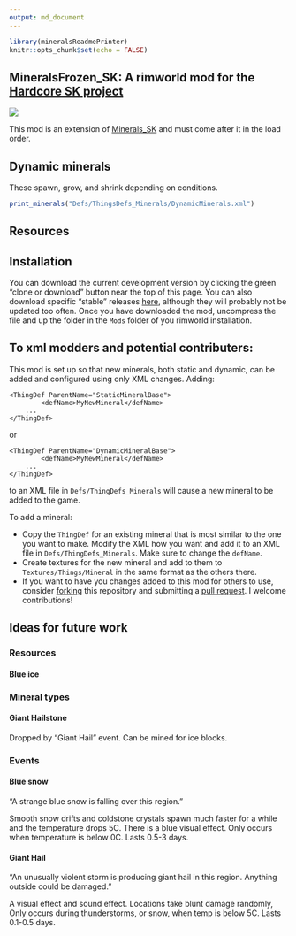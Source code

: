 ```yaml
---
output: md_document
---
```


```r
library(mineralsReadmePrinter)
knitr::opts_chunk$set(echo = FALSE)
```


## MineralsFrozen_SK: A rimworld mod for the [Hardcore SK project](https://github.com/skyarkhangel/Hardcore-SK)

![](About/Preview.jpg)


This mod is an extension of [Minerals_SK](https://github.com/zachary-foster/Minerals_SK) and must come after it in the load order.


## Dynamic minerals

These spawn, grow, and shrink depending on conditions.

```r
print_minerals("Defs/ThingsDefs_Minerals/DynamicMinerals.xml")
```


## Resources




## Installation

You can download the current development version by clicking the green "clone or download" button near the top of this page. You can also download specific "stable" releases [here](https://github.com/zachary-foster/MineralsExtra/releases), although they will probably not be updated too often. Once you have downloaded the mod, uncompress the file and up the folder in the `Mods` folder of you rimworld installation.



## To xml modders and potential contributers:

This mod is set up so that new minerals, both static and dynamic, can be added and configured using only XML changes.
Adding:

```
<ThingDef ParentName="StaticMineralBase">
		<defName>MyNewMineral</defName>
    ...
</ThingDef>
```

or

```
<ThingDef ParentName="DynamicMineralBase">
		<defName>MyNewMineral</defName>
    ...
</ThingDef>
```

to an XML file in `Defs/ThingDefs_Minerals` will cause a new mineral to be added to the game.

To add a mineral: 

* Copy the `ThingDef` for an existing mineral that is most similar to the one you want to make. Modify the XML how you want and add it to an XML file in `Defs/ThingDefs_Minerals`. Make sure to change the `defName`.
* Create textures for the new mineral and add to them to `Textures/Things/Mineral` in the same format as the others there.
* If you want to have you changes added to this mod for others to use, consider [forking](https://help.github.com/articles/fork-a-repo/) this repository and submitting a [pull request](https://help.github.com/articles/about-pull-requests/). I welcome contributions!




## Ideas for future work

### Resources

#### Blue ice



### Mineral types

#### Giant Hailstone

Dropped by "Giant Hail" event.
Can be mined for ice blocks.


### Events

#### Blue snow

"A strange blue snow is falling over this region."

Smooth snow drifts and coldstone crystals spawn much faster for a while and the temperature drops 5C.
There is a blue visual effect.
Only occurs when temperature is below 0C.
Lasts 0.5-3 days.

#### Giant Hail

"An unusually violent storm is producing giant hail in this region. Anything outside could be damaged."

A visual effect and sound effect.
Locations take blunt damage randomly, 
Only occurs during thunderstorms, or snow, when temp is below 5C. 
Lasts 0.1-0.5 days. 

